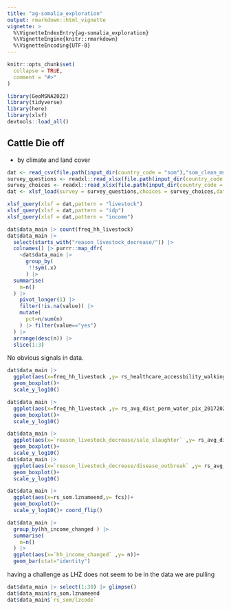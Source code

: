 ```yaml
---
title: "ag-somalia_exploration"
output: rmarkdown::html_vignette
vignette: >
  %\VignetteIndexEntry{ag-somalia_exploration}
  %\VignetteEngine{knitr::rmarkdown}
  %\VignetteEncoding{UTF-8}
---
```


```r
knitr::opts_chunk$set(
  collapse = TRUE,
  comment = "#>"
)
```

```r
library(GeoMSNA2022)
library(tidyverse)
library(here)
library(xlsf)
devtools::load_all()
```


## Cattle Die off
- by climate and land cover
```r
dat <- read_csv(file.path(input_dir(country_code = "som"),"som_clean_msna_with_rs_hex.csv"))
survey_questions <- readxl::read_xlsx(file.path(input_dir(country_code = "som"),"SOM_REACH_MSNA_2022_Tool.xlsx"),"survey") 
survey_choices <- readxl::read_xlsx(file.path(input_dir(country_code = "som"),"SOM_REACH_MSNA_2022_Tool.xlsx"),"choices") 
dat <- xlsf_load(survey = survey_questions,choices = survey_choices,data_main = dat,label ="label::English",sm_sep = "/" )
```

```r
xlsf_query(xlsf = dat,pattern = "livestock")
xlsf_query(xlsf = dat,pattern = "idp")
xlsf_query(xlsf = dat,pattern = "income")
```

```r

dat$data_main |> count(freq_hh_livestock)
dat$data_main |> 
  select(starts_with("reason_livestock_decrease/")) |> 
  colnames() |> purrr::map_dfr(
    ~dat$data_main |> 
      group_by(
       !!sym(.x) 
      ) |> 
  summarise(
    n=n()
  ) |>
    pivot_longer(1) |> 
    filter(!is.na(value)) |> 
    mutate(
      pct=n/sum(n)
    ) |> filter(value=="yes")
  ) |> 
  arrange(desc(n)) |> 
  slice(1:3)


```

No obvious signals in data.

```r

dat$data_main |> 
  ggplot(aes(x=freq_hh_livestock ,y= rs_healthcare_accessbility_walking_only2019))+
  geom_boxplot()+
  scale_y_log10()

dat$data_main |> 
  ggplot(aes(x=freq_hh_livestock ,y= rs_avg_dist_perm_water_pix_20172020))+
  geom_boxplot()+
  scale_y_log10()

dat$data_main |> 
  ggplot(aes(x=`reason_livestock_decrease/sale_slaughter` ,y= rs_avg_dist_perm_water_pix_20172020))+
  geom_boxplot()+
  scale_y_log10()
dat$data_main |> 
  ggplot(aes(x=`reason_livestock_decrease/disease_outbreak` ,y= rs_avg_dist_perm_water_pix_20172020))+
  geom_boxplot()+
  scale_y_log10()

dat$data_main |> 
  ggplot(aes(x=rs_som.lznameend,y= fcs))+
  geom_boxplot()+
  scale_y_log10()+ coord_flip()

dat$data_main |> 
  group_by(hh_income_changed ) |> 
  summarise(
    n=n()
  ) |> 
  ggplot(aes(x=`hh_income_changed` ,y= n))+
  geom_bar(stat="identity")
```


having a challenge as LHZ does not seem to be in the data we are pulling
```r
dat$data_main |> select(1:30) |> glimpse()
dat$data_main$rs_som.lznameend  
dat$data_main$`rs_som/lzcode`

```


